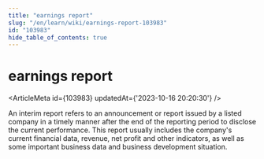 ```yaml
---
title: "earnings report"
slug: "/en/learn/wiki/earnings-report-103983"
id: "103983"
hide_table_of_contents: true
---
```



# earnings report

<ArticleMeta id={103983} updatedAt={'2023-10-16 20:20:30'} />
<div className='border-solid border-b border-t-0 my-4 border-[var(--ifm-color-gray-300)]' />

An interim report refers to an announcement or report issued by a listed company in a timely manner after the end of the reporting period to disclose the current performance. This report usually includes the company's current financial data, revenue, net profit and other indicators, as well as some important business data and business development situation.
